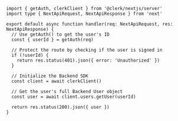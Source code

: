 ```tsx {{ filename: 'pages/api/auth.ts' }}
import { getAuth, clerkClient } from '@clerk/nextjs/server'
import type { NextApiRequest, NextApiResponse } from 'next'

export default async function handler(req: NextApiRequest, res: NextApiResponse) {
  // Use getAuth() to get the user's ID
  const { userId } = getAuth(req)

  // Protect the route by checking if the user is signed in
  if (!userId) {
    return res.status(401).json({ error: 'Unauthorized' })
  }

  // Initialize the Backend SDK
  const client = await clerkClient()

  // Get the user's full Backend User object
  const user = await client.users.getUser(userId)

  return res.status(200).json({ user })
}
```
